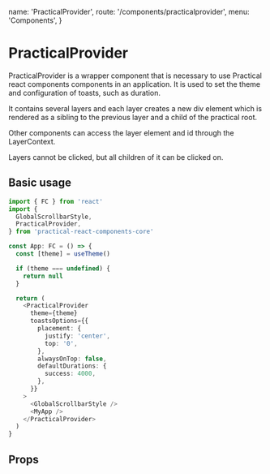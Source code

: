   name: 'PracticalProvider',
  route: '/components/practicalprovider',
  menu: 'Components',
}

# PracticalProvider

PracticalProvider is a wrapper component that is necessary to use Practical react components components
in an application. It is used to set the theme and configuration of toasts, such
as duration.

It contains several layers and each layer creates a new div element which is
rendered as a sibling to the previous layer and a child of the practical root.

Other components can access the layer element and id
through the LayerContext.

Layers cannot be clicked, but all children of it
can be clicked on.

## Basic usage

```typescript
import { FC } from 'react'
import {
  GlobalScrollbarStyle,
  PracticalProvider,
} from 'practical-react-components-core'

const App: FC = () => {
  const [theme] = useTheme()

  if (theme === undefined) {
    return null
  }

  return (
    <PracticalProvider
      theme={theme}
      toastsOptions={{
        placement: {
          justify: 'center',
          top: '0',
        },
        alwaysOnTop: false,
        defaultDurations: {
          success: 4000,
        },
      }}
    >
      <GlobalScrollbarStyle />
      <MyApp />
    </PracticalProvider>
  )
}
```

## Props

<Props of="PracticalProvider" />
